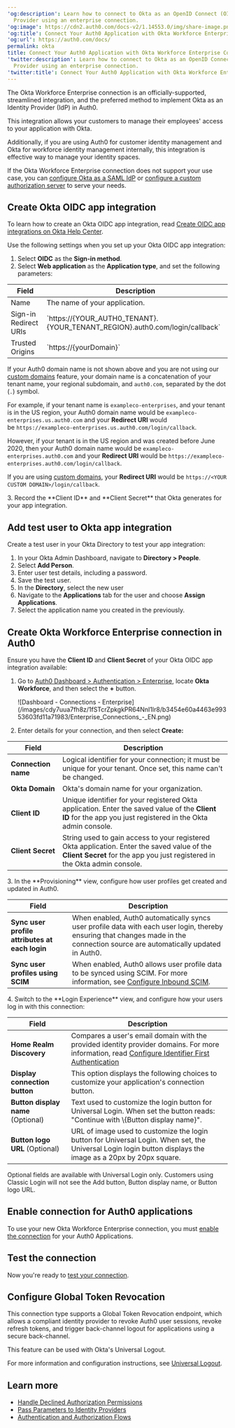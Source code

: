 ---
'og:description': Learn how to connect to Okta as an OpenID Connect (OIDC) Identity
  Provider using an enterprise connection.
'og:image': https://cdn2.auth0.com/docs-v2/1.14553.0/img/share-image.png
'og:title': Connect Your Auth0 Application with Okta Workforce Enterprise Connection
'og:url': https://auth0.com/docs/
permalink: okta
title: Connect Your Auth0 Application with Okta Workforce Enterprise Connection
'twitter:description': Learn how to connect to Okta as an OpenID Connect (OIDC) Identity
  Provider using an enterprise connection.
'twitter:title': Connect Your Auth0 Application with Okta Workforce Enterprise Connection
---
The Okta Workforce Enterprise connection is an officially-supported, streamlined integration, and the preferred method to implement Okta as an <Tooltip tip="Identity Provider (IdP): Service that stores and manages digital identities." cta="View Glossary" href="/docs/glossary?term=Identity+Provider">Identity Provider</Tooltip> (IdP) in Auth0.

This integration allows your customers to manage their employees' access to your application with Okta.

Additionally, if you are using Auth0 for customer identity management and Okta for workforce identity management internally, this integration is effective way to manage your identity spaces.

If the Okta Workforce Enterprise connection does not support your use case, you can [configure Okta as a SAML IdP](/docs/authenticate/protocols/saml/saml-sso-integrations/configure-auth0-saml-service-provider/configure-okta-as-saml-identity-provider) or [configure a custom authorization server](https://developer.okta.com/docs/concepts/auth-servers/#custom-authorization-server) to serve your needs.

## Create Okta OIDC app integration

To learn how to create an Okta OIDC app integration, read [Create OIDC app integrations on Okta Help Center](https://help.okta.com/en-us/Content/Topics/Apps/Apps_App_Integration_Wizard_OIDC.htm).

Use the following settings when you set up your Okta OIDC app integration:

1. Select **OIDC** as the **Sign-in method**.
2. Select **Web application** as the **Application type**, and set the following parameters:

<table class="table"><thead>
<tr>
<th>Field</th>
<th>Description</th>
</tr>
</thead>
<tbody>
<tr>
<td>Name</td>
<td>The name of your application.</td>
</tr>
<tr>
<td>Sign-in Redirect URIs</td>
<td>`https://{YOUR_AUTH0_TENANT}.{YOUR_TENANT_REGION}.auth0.com/login/callback`</td>
</tr>
<tr>
<td>Trusted Origins</td>
<td>`https://{yourDomain}`</td>
</tr>
</tbody>
</table>

   <Card title="Find your Auth0 domain name for redirects">

   If your Auth0 domain name is not shown above and you are not using our [custom domains](/docs/customize/custom-domains) feature, your domain name is a concatenation of your tenant name, your regional subdomain, and `auth0.com`, separated by the dot (`.`) symbol.

   For example, if your tenant name is `exampleco-enterprises`, and your tenant is in the US region, your Auth0 domain name would be `exampleco-enterprises.us.auth0.com` and your **Redirect URI** would be `https://exampleco-enterprises.us.auth0.com/login/callback`.

   However, if your tenant is in the US region and was created before June 2020, then your Auth0 domain name would be `exampleco-enterprises.auth0.com` and your **Redirect URI** would be `https://exampleco-enterprises.auth0.com/login/callback`.

   If you are using [custom domains](/docs/customize/custom-domains), your **Redirect URI** would be `https://<YOUR CUSTOM DOMAIN>/login/callback`.

   </Card>
3. Record the **Client ID** and **Client Secret** that Okta generates for your app integration.

## Add test user to Okta app integration

Create a test user in your Okta Directory to test your app integration:

1. In your Okta Admin Dashboard, navigate to **Directory > People**.
2. Select **Add Person**.
3. Enter user test details, including a password.
4. Save the test user.
5. In the **Directory**, select the new user
6. Navigate to the **Applications** tab for the user and choose **Assign Applications**.
7. Select the application name you created in the previously.

## Create Okta Workforce Enterprise connection in Auth0

Ensure you have the **<Tooltip tip="Client ID: Identification value given to your registered resource from Auth0." cta="View Glossary" href="/docs/glossary?term=Client+ID">Client ID</Tooltip>** and **<Tooltip tip="Client ID: Identification value given to your registered resource from Auth0." cta="View Glossary" href="/docs/glossary?term=Client+Secret">Client Secret</Tooltip>** of your Okta OIDC app integration available:

1. Go to [Auth0 Dashboard > Authentication > Enterprise](https://manage.auth0.com/#/connections/enterprise), locate **Okta Workforce**, and then select the **+** button.

   <Frame>![Dashboard - Connections - Enterprise](/images/cdy7uua7fh8z/1fSTcrZpkgkPR64NnI1lr8/b3454e60a4463e99353603fd11a71983/Enterprise_Connections_-_EN.png)</Frame>
2. Enter details for your connection, and then select **Create:**

<table class="table"><thead>
<tr>
<th>Field</th>
<th>Description</th>
</tr>
</thead>
<tbody>
<tr>
<td><strong>Connection name</strong></td>
<td>Logical identifier for your connection; it must be unique for your tenant. Once set, this name can't be changed.</td>
</tr>
<tr>
<td><strong>Okta Domain</strong></td>
<td>Okta's domain name for your organization.</td>
</tr>
<tr>
<td><strong>Client ID</strong></td>
<td>Unique identifier for your registered Okta application. Enter the saved value of the <strong>Client ID</strong> for the app you just registered in the Okta admin console.</td>
</tr>
<tr>
<td><strong>Client Secret</strong></td>
<td>String used to gain access to your registered Okta application. Enter the saved value of the <strong>Client Secret</strong> for the app you just registered in the Okta admin console.</td>
</tr>
</tbody>
</table>
3. In the **Provisioning** view, configure how user profiles get created and updated in Auth0.

<table class="table"><thead>
<tr>
<th>Field</th>
<th>Description</th>
</tr>
</thead>
<tbody>
<tr>
<td><strong>Sync user profile attributes at each login</strong></td>
<td>When enabled, Auth0 automatically syncs user profile data with each user login, thereby ensuring that changes made in the connection source are automatically updated in Auth0.</td>
</tr>
<tr>
<td><strong>Sync user profiles using SCIM</strong></td>
<td>When enabled, Auth0 allows user profile data to be synced using SCIM. For more information, see <a href="/docs/authenticate/protocols/scim/configure-inbound-scim">Configure Inbound SCIM</a>.</td>
</tr>
</tbody>
</table>
4. Switch to the **Login Experience** view, and configure how your users log in with this connection:

<table class="table"><thead>
<tr>
<th><strong>Field</strong></th>
<th><strong>Description</strong></th>
</tr>
</thead>
<tbody>
<tr>
<td><strong>Home Realm Discovery</strong></td>
<td>Compares a user's email domain with the provided identity provider domains. For more information, read <a href="/docs/authenticate/login/auth0-universal-login/identifier-first">Configure Identifier First Authentication</a></td>
</tr>
<tr>
<td><strong>Display connection button</strong></td>
<td>This option displays the following choices to customize your application's connection button.</td>
</tr>
<tr>
<td><strong>Button display name</strong> (Optional)</td>
<td>Text used to customize the login button for Universal Login. When set the button reads: "Continue with \{Button display name}".</td>
</tr>
<tr>
<td><strong>Button logo URL</strong> (Optional)</td>
<td>URL of image used to customize the login button for Universal Login. When set, the Universal Login login button displays the image as a 20px by 20px square.</td>
</tr>
</tbody>
</table>

   <Callout icon="file-lines" color="#0EA5E9" iconType="regular">

   Optional fields are available with Universal Login only. Customers using Classic Login will not see the Add button, Button display name, or Button logo URL.

   </Callout>

## Enable connection for Auth0 applications

To use your new Okta Workforce Enterprise connection, you must [enable the connection](/docs/authenticate/identity-providers/enterprise-identity-providers/enable-enterprise-connections) for your Auth0 Applications.

## Test the connection

Now you're ready to [test your connection](/docs/authenticate/identity-providers/enterprise-identity-providers/test-enterprise-connections).

## Configure Global Token Revocation

This connection type supports a Global Token Revocation endpoint, which allows a compliant identity provider to revoke Auth0 user sessions, revoke <Tooltip tip="Refresh Token: Token used to obtain a renewed Access Token without forcing users to log in again." cta="View Glossary" href="/docs/glossary?term=refresh+tokens">refresh tokens</Tooltip>, and trigger back-channel logout for applications using a secure back-channel.

This feature can be used with Okta's Universal Logout.

For more information and configuration instructions, see [Universal Logout](/docs/authenticate/login/logout/universal-logout).

## Learn more

* [Handle Declined Authorization Permissions](/docs/authenticate/identity-providers/social-identity-providers/reprompt-permissions)
* [Pass Parameters to Identity Providers](/docs/authenticate/identity-providers/pass-parameters-to-idps)
* [Authentication and Authorization Flows](/docs/get-started/authentication-and-authorization-flow)
